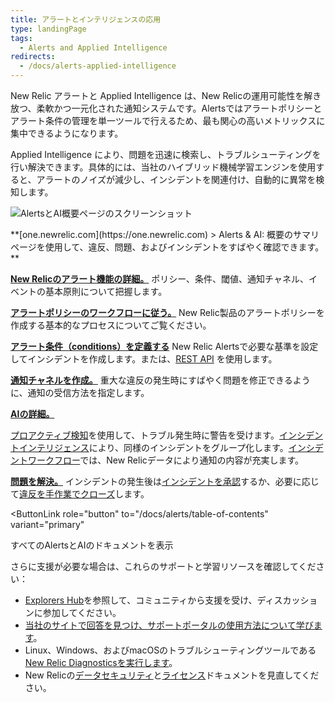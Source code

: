 ```yaml
---
title: アラートとインテリジェンスの応用
type: landingPage
tags:
  - Alerts and Applied Intelligence
redirects:
  - /docs/alerts-applied-intelligence
---
```


New Relic アラートと Applied Intelligence は、New Relicの運用可能性を解き放つ、柔軟かつ一元化された通知システムです。Alertsではアラートポリシーとアラート条件の管理を単一ツールで行えるため、最も関心の高いメトリックスに集中できるようになります。

Applied Intelligence により、問題を迅速に検索し、トラブルシューティングを行い解決できます。具体的には、当社のハイブリッド機械学習エンジンを使用すると、アラートのノイズが減少し、インシデントを関連付け、自動的に異常を検知します。

![AlertsとAI概要ページのスクリーンショット](./images/alerts-ai-summary.png "alerts-ai.png")

<figcaption>
  **[one.newrelic.com](https://one.newrelic.com) > Alerts & AI: 概要のサマリページを使用して、違反、問題、およびインシデントをすばやく確認できます。**
</figcaption>

<Icon
  name="fe-zap"
  size="3em"
/>

[**New Relicのアラート機能の詳細。**](/docs/alerts/new-relic-alerts/getting-started/alerting-new-relic) ポリシー、条件、閾値、通知チャネル、イベントの基本原則について把握します。

<Icon
  name="fe-move-horizontal"
  size="3em"
/>

[**アラートポリシーのワークフローに従う。**](/docs/alerts/new-relic-alerts/configuring-alert-policies/alert-policy-workflow) New Relic製品のアラートポリシーを作成する基本的なプロセスについてご覧ください。

<Icon
  name="fe-sliders"
  size="3em"
/>

[**アラート条件（conditions）を定義する**](/docs/alerts/new-relic-alerts/configuring-alert-policies/define-alert-conditions) New Relic Alertsで必要な基準を設定してインシデントを作成します。または、[REST API](/docs/alerts/new-relic-alerts/rest-api-alerts) を使用します。

<Icon
  name="fe-message-circle"
  size="3em"
/>

[**通知チャネルを作成。**](/docs/alerts/new-relic-alerts/managing-notification-channels/notification-channels-controlling-where-send-alerts) 重大な違反の発生時にすばやく問題を修正できるように、通知の受信方法を指定します。

<Icon
  name="fe-alert-triangle"
  size="3em"
/>

[**AIの詳細。**](/docs/alerts/new-relic-alerts/reviewing-alert-incidents)

[プロアクティブ検知](/docs/alerts-applied-intelligence/applied-intelligence/proactive-detection/proactive-detection-new-relic-ai)を使用して、トラブル発生時に警告を受けます。[インシデントインテリジェンス](/docs/alerts-applied-intelligence/incident-intelligence/get-started-incident-intelligence)により、同様のインシデントをグループ化します。[インシデントワークフロー](/docs/alerts-applied-intelligence/applied-intelligence/incident-workflows/enhance-notifications-incident-workflows)では、New Relicデータにより通知の内容が充実します。

<Icon
  name="fe-tool"
  size="3em"
/>

[**問題を解決。**](/docs/alerts/new-relic-alerts/reviewing-alert-incidents) インシデントの発生後は[インシデントを承認](/docs/alerts/new-relic-alerts/reviewing-alert-incidents/acknowledge-alert-incidents)するか、必要に応じて[違反を手作業でクローズ](/docs/alerts/new-relic-alerts/reviewing-alert-incidents/close-violations-manually)します。

<ButtonLink
  role="button"
  to="/docs/alerts/table-of-contents"
  variant="primary"
>
  すべてのAlertsとAIのドキュメントを表示
</ButtonLink>

さらに支援が必要な場合は、これらのサポートと学習リソースを確認してください：

* [Explorers Hub](https://discuss.newrelic.com/)を参照して、コミュニティから支援を受け、ディスカッションに参加してください。
* [当社のサイトで回答を見つけ、サポートポータルの使用方法について学びます](/docs/using-new-relic/welcome-new-relic/get-started/find-help-use-support-portal)。
* Linux、Windows、およびmacOSのトラブルシューティングツールである[New Relic Diagnosticsを実行します](/docs/using-new-relic/cross-product-functions/troubleshooting/new-relic-diagnostics)。
* New Relicの[データセキュリティ](/docs/security)と[ライセンス](/docs/licenses)ドキュメントを見直してください。
